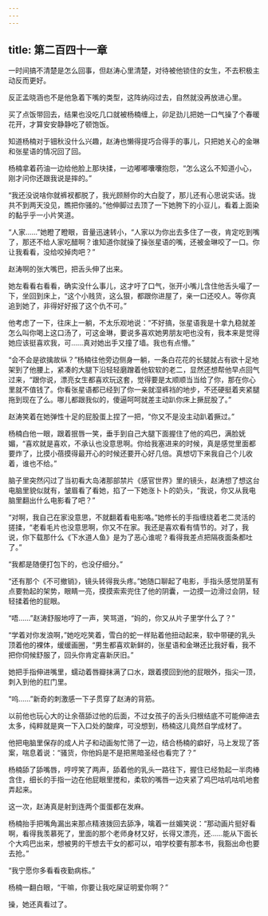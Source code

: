 ```yaml
---
---
---
```

title: 第二百四十一章
---




一时间搞不清楚是怎么回事，但赵涛心里清楚，对待被他锁住的女生，不去积极主动反而更好。

反正孟晓涵也不是他急着下嘴的类型，这阵纳闷过去，自然就没再放进心里。

买了点饭带回去，结果也没吃几口就被杨楠缠上，卯足劲儿把她一口气操了个春暖花开，才算安安静静吃了顿饱饭。

知道杨楠对于钿秋没什么兴趣，赵涛也懒得提巧合得手的事儿，只把她关心的金琳和张星语的情况回了回。

杨楠拿着药油一边给他脸上那块揉，一边嘟嘟囔囔抱怨，“怎么这么不知道小心，刚才问你还跟我说是摔的。”

“我还没说啥你就裤衩都脱了，我光顾掰你的大白腚了，那儿还有心思说实话。拢共不到两天没见，瞧把你骚的。”他伸脚过去顶了一下她胯下的小豆儿，看着上面染的黏乎乎一小片笑道。

“人家……”她瞪了瞪眼，音量迅速转小，“人家以为你出去多住了一夜，肯定吃到嘴了，那还不给人家吃醋啊？谁知道你就操了操张星语的嘴，还被金琳咬了一口。你让我看看，没给咬掉肉吧？”

赵涛啊的张大嘴巴，把舌头伸了出来。

她左看看右看看，确实没什么事儿，这才吁了口气，张开小嘴儿含住他舌头嘬了一下，坐回到床上，“这个小贱货，这么狠，都跟你进屋了，亲一口还咬人。等你真追到她了，非得好好报了这个仇不可。”

他考虑了一下，往床上一躺，不太乐观地说：“不好搞，张星语我是十拿九稳就差怎么叫你喝上这口汤了，可这金琳，要说多喜欢她男朋友吧也没有，我本来是觉得她应该挺喜欢我，可……真对她出手又撞了墙。我也有点懵。”

“会不会是欲擒故纵？”杨楠往他旁边侧身一躺，一条白花花的长腿就占有欲十足地架到了他腰上，紧凑的大腿下沿轻轻磨蹭着他软软的老二，显然还想帮他早点回气过来，“跟你说，漂亮女生都喜欢玩这套，觉得要是太顺顺当当给了你，那在你心里就不值钱了。你看张星语都已经到了你一亲就湿裤裆的地步，不还硬挺着夹紧腿拖到现在了么。哪儿都跟我似的，傻逼呵呵就差主动趴你床上撅屁股了。”

赵涛笑着在她弹性十足的屁股蛋上捏了一把，“你又不是没主动趴着撅过。”

杨楠白他一眼，跟着抿唇一笑，垂手到自己大腿下面握住了他的鸡巴，满脸妩媚，“喜欢就是喜欢，不承认也没意思啊。你给我塞进来的时候，真是感觉里面都要炸了，比摸小蓓摸得最开心的时候还要开心好几倍。真想切下来我自己个儿收着，谁也不给。”

脑子里突然闪过了当初看大岛渚那部禁片《感官世界》里的镜头，赵涛想了想这台电脑里貌似就有，皱眉看了看她，掐了一下她涨卜卜的奶头，“我说，你又从我电脑里翻出什么电影看了吧？”

“对啊，我自己在家没意思，不就翻着看电影咯。”她修长的手指缠绕着老二灵活的搓揉，“老看毛片也没意思啊，你又不在家。我还是喜欢看有情节的。对了，我说，你下载那什么《下水道人鱼》是为了恶心谁呢？看得我差点把隔夜面条都吐了。”

“我都是随便打包下的，也没仔细分。”

“还有那个《不可撤销》，镜头转得我头疼。”她随口聊起了电影，手指头感觉阴茎有点要勃起的架势，眼睛一亮，摸摸索索兜住了他的阴囊，一边摸一边滑过会阴，轻轻揉着他的屁眼。

“唔……”赵涛舒服地哼了一声，笑骂道，“妈的，你又从片子里学什么了？”

“学着对你发浪啊，”她吃吃笑着，雪白的蛇一样贴着他扭动起来，软中带硬的乳头顶着他的裸体，缓缓画圈，“男生都喜欢新鲜的，张星语和金琳还比我好看，我不把你伺候舒服了，回头你肯定喜新厌旧。”

她把手指伸进嘴里，蠕动着唇瓣抹满了口水，跟着摸回到他的屁眼外，指尖一顶，刺入到他的肛门里。

“呜……”新奇的刺激感一下子贯穿了赵涛的背筋。

以前他也玩心大的让余蓓舔过他的后面，不过女孩子的舌头归根结底不可能伸进去太多，纯粹就是爽一下入口处的酸痒，可没想到，杨楠这儿竟然自学成材了。

他把电脑里保存的成人片子和动画匆忙筛了一边，结合杨楠的癖好，马上发现了答案，喘息着说：“骚货，你他妈是不是把黑暗圣经也看完了？”

杨楠舔了舔嘴唇，哼哼笑了两声，舔着他的乳头一路往下，握住已经勃起一半肉棒含住，细长的手指一边在他屁眼里搅和，柔软的嘴唇一边夹紧了鸡巴咕叽咕叽地套弄起来。

这一次，赵涛真是射到连两个蛋蛋都在发麻。

杨楠抬手把嘴角漏出来那点精液拨回去舔净，噙着一丝媚笑说：“那动画片挺好看啊，看得我羡慕死了，里面的那个老师身材又好，长得又漂亮，还……能从下面长个大鸡巴出来，想被男的干想去干女的都可以，咱学校要有那本书，我豁出命也要去抢。”

“我宁愿你多看看夜勤病栋。”

杨楠一翻白眼，“干嘛，你要让我吃屎证明爱你啊？”

操，她还真看过了。